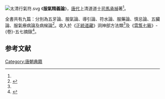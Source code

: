 [[File:太清行氣符.svg|thumb]]
《'''服氣精義論'''》，[[唐朝|唐代]]上清道道士[[司馬承禎|司馬承禎]]著<ref name="luelun"/>。

全書共有九篇：分別為五牙論、服氣論、導引論、符水論、服藥論、慎忌論、五臟論、服氣療病論及病候論<ref name="xiudaochengxian">{{cite book |author1=劉見成 |title=修道成仙:道教的終極關懷 |date=2010-06-01|publisher=秀威出版 |isbn=9862214791 |page=173 |edition=BOD 1 ban |url=https://books.google.com.hk/books?id=hxdNa7xMkIgC&pg=PA174&lpg=PA174&dq=%E6%9C%8D%E6%B0%A3%E7%B2%BE%E7%BE%A9%E8%AB%96&source=bl&ots=D38m6Dy0iE&sig=ACfU3U23rvLx8DoimR-kXYpRWvn1DSDEug&hl=zh-CN&sa=X&ved=2ahUKEwikoJ2epcfpAhWqHqYKHbmfDPMQ6AEwCXoECF4QAQ#v=onepage&q=%E6%9C%8D%E6%B0%A3%E7%B2%BE%E7%BE%A9%E8%AB%96&f=false |accessdate=2020-05-22}}</ref>。收入於《[[正統道藏|正統道藏]]》洞神部方法類<ref name="xiudaochengxian"/>及《[[雲笈七籤|雲笈七籤]]》-{卷}-五七摘錄<ref name="luelun">{{cite web |author1=許抗生 |title=略論司馬承禎的道教思想 |url=http://www.etaoist.org/taoist/index.php/2011-08-22-02-11-46/2011-09-13-16-05-29/1801-2012-07-15-13-19-10 |website=國際道家學術基金會 |accessdate=2020-05-22 |language=zh-tw |archive-date=2021-01-25 |archive-url=https://web.archive.org/web/20210125094711/http://www.etaoist.org/taoist/index.php/2011-08-22-02-11-46/2011-09-13-16-05-29/1801-2012-07-15-13-19-10 |dead-url=no }}</ref>。


==参考文献==
{{reflist}}
[[Category:唐朝典籍|Category:唐朝典籍]]